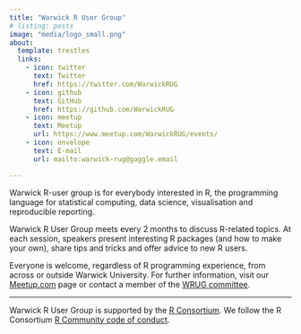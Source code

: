 ```yaml
---
title: "Warwick R User Group"
# listing: posts
image: "media/logo_small.png"
about:
  template: trestles
  links:
    - icon: twitter
      text: Twitter
      href: https://twitter.com/WarwickRUG
    - icon: github
      text: GitHub
      href: https://github.com/WarwickRUG
    - icon: meetup
      text: Meetup
      url: https://www.meetup.com/WarwickRUG/events/
    - icon: envelope
      text: E-mail
      url: mailto:warwick-rug@gaggle.email

---
```


Warwick R-user group is for everybody interested in R, the programming language for statistical computing, data science, visualisation and reproducible reporting.

Warwick R User Group meets every 2 months to discuss R-related topics. At each session, speakers present interesting R packages (and how to make your own), share tips and tricks and offer advice to new R users.

Everyone is welcome, regardless of R programming experience, from across or outside Warwick University. For further information, visit our [Meetup.com](https://www.meetup.com/WarwickRUG) page or contact a member of the [WRUG committee](about.html#committee).

---


Warwick R User Group is supported by the [R Consortium](https://www.r-consortium.org/).
We follow the R Consortium [R Community code of conduct](https://wiki.r-consortium.org/view/R_Consortium_and_the_R_Community_Code_of_Conduct).

<a rel="me" href="https://fosstodon.org/@WarwickRUG"></a>
